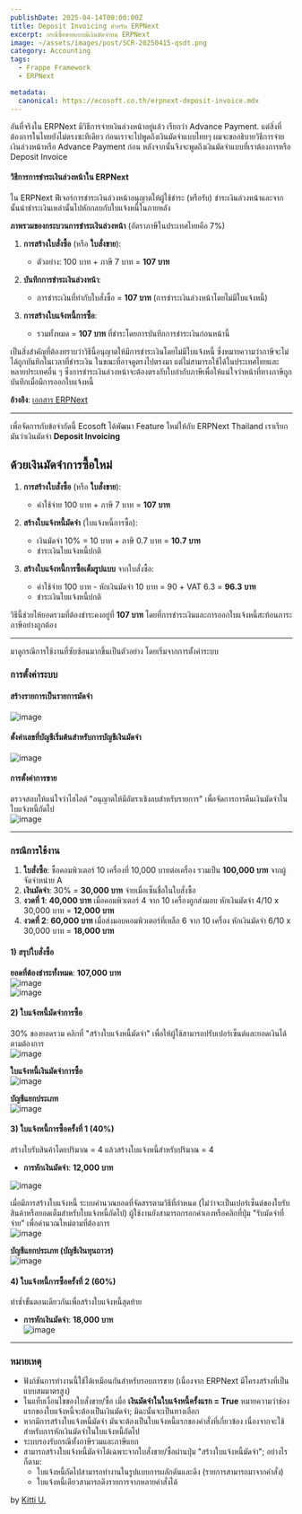 ```yaml
---
publishDate: 2025-04-14T00:00:00Z
title: Deposit Invoicing สำหรับ ERPNext
excerpt: กรณีซื้อขายแบบมีเงินมัดจำบน ERPNext
image: ~/assets/images/post/SCR-20250415-qsdt.png
category: Accounting
tags:
  - Frappe Framework
  - ERPNext

metadata:
  canonical: https://ecosoft.co.th/erpnext-deposit-invoice.mdx
---
```


อันที่จริงใน ERPNext มีวิธีการจ่ายเงินล่วงหน้าอยู่แล้ว เรียกว่า Advance Payment. แต่สิ่งที่ต้องการในไทยยังไม่ตรงซะทีเดียว ก่อนเราจะไปพูดถึงเงินมัดจำแบบไทยๆ ผมจะขออธิบายวิธีการจ่ายเงินล่วงหน้าหรือ Advance Payment ก่อน หลังจากนั้นจึงจะพูดถึงเงินมัดจำแบบที่เราต้องการหรือ Deposit Invoice 

#### วิธีการการชำระเงินล่วงหน้าใน ERPNext

ใน ERPNext ฟีเจอร์การชำระเงินล่วงหน้าอนุญาตให้ผู้ใช้ชำระ (หรือรับ) ชำระเงินล่วงหน้าและจากนั้นนำชำระเงินเหล่านั้นไปหักกลบกับใบแจ้งหนี้ในภายหลัง

**ภาพรวมของกระบวนการชำระเงินล่วงหน้า**
(อัตราภาษีในประเทศไทยคือ 7%)

1. **การสร้างใบสั่งซื้อ** (หรือ **ใบสั่งขาย**):  
   - ตัวอย่าง: 100 บาท + ภาษี 7 บาท = **107 บาท**
   
2. **บันทึกการชำระเงินล่วงหน้า**:  
   - การชำระเงินที่ทำกับใบสั่งซื้อ = **107 บาท** (การชำระเงินล่วงหน้าโดยไม่มีใบแจ้งหนี้)
   
3. **การสร้างใบแจ้งหนี้การซื้อ**:  
   - รวมทั้งหมด = **107 บาท** ที่ชำระโดยการบันทึกการชำระเงินก่อนหน้านี้

เป็นสิ่งสำคัญที่ต้องทราบว่าวิธีนี้อนุญาตให้มีการชำระเงินโดยไม่มีใบแจ้งหนี้ ซึ่งหมายความว่าภาษีจะไม่ได้ถูกบันทึกในเวลาที่ชำระเงิน ในขณะที่อาจดูตรงไปตรงมา แต่ไม่สามารถใช้ได้ในประเทศไทยและหลายประเทศอื่น ๆ ซึ่งการชำระเงินล่วงหน้าจะต้องตรงกับใบกำกับภาษีเพื่อให้แน่ใจว่าหน้าที่ทางภาษีถูกบันทึกเมื่อมีการออกใบแจ้งหนี้

**อ้างอิง**: [เอกสาร ERPNext](https://docs.frappe.io/erpnext/user/manual/en/advance-payment-entry)

---

เพื่อจัดการกับข้อจำกัดนี้ Ecosoft ได้พัฒนา Feature ใหม่ให้กับ ERPNext Thailand เราเรียกมันว่าเงินมัดจำ **Deposit Invoicing**

## ด้วยเงินมัดจำการซื้อใหม่
1. **การสร้างใบสั่งซื้อ** (หรือ **ใบสั่งขาย**):  
   - ค่าใช้จ่าย 100 บาท + ภาษี 7 บาท = **107 บาท**
   
2. **สร้างใบแจ้งหนี้มัดจำ** (ใบแจ้งหนี้การซื้อ):  
   - เงินมัดจำ 10% = 10 บาท + ภาษี 0.7 บาท = **10.7 บาท**
   - ชำระเงินใบแจ้งหนี้ปกติ
   
3. **สร้างใบแจ้งหนี้การซื้อเต็มรูปแบบ** จากใบสั่งซื้อ:  
   - ค่าใช้จ่าย 100 บาท - หักเงินมัดจำ 10 บาท = 90 + VAT 6.3 = **96.3 บาท**
   - ชำระเงินใบแจ้งหนี้ปกติ

วิธีนี้ช่วยให้ยอดรวมที่ต้องชำระคงอยู่ที่ **107 บาท** โดยที่การชำระเงินและการออกใบแจ้งหนี้สะท้อนภาระภาษีอย่างถูกต้อง

---

มาดูกรณีการใช้งานที่ซับซ้อนมากขึ้นเป็นตัวอย่าง โดยเริ่มจากการตั้งค่าระบบ

### การตั้งค่าระบบ

#### สร้างรายการเป็นรายการมัดจำ
![image](https://github.com/user-attachments/assets/4c3663aa-80ae-4903-b2c7-1608cffab1d2)

#### ตั้งค่าเลขที่บัญชีเริ่มต้นสำหรับการบัญชีเงินมัดจำ
![image](https://github.com/user-attachments/assets/e3416189-2713-409f-9774-26ce88738b45)

#### การตั้งค่าการขาย
ตรวจสอบให้แน่ใจว่าไฮไลต์ "อนุญาตให้มีอัตราเชิงลบสำหรับรายการ" เพื่อจัดการการคืนเงินมัดจำในใบแจ้งหนี้ถัดไป  
![image](https://github.com/user-attachments/assets/da365833-39b4-4bab-a92e-228fbba7d981)

---

### กรณีการใช้งาน
1. **ใบสั่งซื้อ**: ซื้อคอมพิวเตอร์ 10 เครื่องที่ 10,000 บาทต่อเครื่อง รวมเป็น **100,000 บาท** จากผู้จัดจำหน่าย A
2. **เงินมัดจำ**: 30% = **30,000 บาท** จ่ายเมื่อเซ็นชื่อในใบสั่งซื้อ
3. **งวดที่ 1**: **40,000 บาท** เมื่อคอมพิวเตอร์ 4 จาก 10 เครื่องถูกส่งมอบ หักเงินมัดจำ 4/10 x 30,000 บาท = **12,000 บาท**  
4. **งวดที่ 2**: **60,000 บาท** เมื่อส่งมอบคอมพิวเตอร์ที่เหลือ 6 จาก 10 เครื่อง หักเงินมัดจำ 6/10 x 30,000 บาท = **18,000 บาท**  

#### 1) สรุปใบสั่งซื้อ
**ยอดที่ต้องชำระทั้งหมด**: **107,000 บาท**  
![image](https://github.com/user-attachments/assets/04be45c2-2eea-402e-9935-706b08b7b425)  
![image](https://github.com/user-attachments/assets/23f5aee0-f23c-412a-8da6-b9a55184880d)

#### 2) ใบแจ้งหนี้มัดจำการซื้อ
30% ของยอดรวม คลิกที่ "สร้างใบแจ้งหนี้มัดจำ" เพื่อให้ผู้ใช้สามารถปรับเปอร์เซ็นต์และยอดเงินได้ตามต้องการ  
![image](https://github.com/user-attachments/assets/890bb75a-65a1-4a88-84d5-d22ecc4ea0fd)

**ใบแจ้งหนี้เงินมัดจำการซื้อ**  
![image](https://github.com/user-attachments/assets/246dbf8d-04ff-41b1-b1b9-d045855220f4)

**บัญชีแยกประเภท**  
![image](https://github.com/user-attachments/assets/9c38bf45-a9dd-4e87-b23a-9515a8f29427)

#### 3) ใบแจ้งหนี้การซื้อครั้งที่ 1 (40%)
สร้างใบรับสินค้าโดยปริมาณ = 4 แล้วสร้างใบแจ้งหนี้สำหรับปริมาณ = 4  
- **การหักเงินมัดจำ**: **12,000 บาท**  

![image](https://github.com/user-attachments/assets/de6bad96-c597-48af-9164-c1e46d55a7c0)

เมื่อมีการสร้างใบแจ้งหนี้ ระบบคำนวณยอดที่จัดสรรตามวิธีที่กำหนด (ไม่ว่าจะเป็นเปอร์เซ็นต์ของใบรับสินค้าหรือยอดเต็มสำหรับใบแจ้งหนี้ถัดไป) ผู้ใช้งานยังสามารถกรอกค่าเองหรือคลิกที่ปุ่ม "รับมัดจำที่จ่าย" เพื่อคำนวณใหม่ตามที่ต้องการ  
![image](https://github.com/user-attachments/assets/70f6f881-0f84-4041-81fd-abc1ce0dd32f)

**บัญชีแยกประเภท (บัญชีเงินทุนถาวร)**  
![image](https://github.com/user-attachments/assets/01ac1cf4-b6f4-4ea5-8909-cdbf6b7cc137)

#### 4) ใบแจ้งหนี้การซื้อครั้งที่ 2 (60%)
ทำซ้ำขั้นตอนเดียวกันเพื่อสร้างใบแจ้งหนี้สุดท้าย  
- **การหักเงินมัดจำ**: **18,000 บาท**  
![image](https://github.com/user-attachments/assets/65e76ffa-52ff-4e1c-acd5-7ef67e9eb7c1)

---

### หมายเหตุ
- ฟังก์ชันการทำงานนี้ใช้ได้เหมือนกันสำหรับรอบการขาย (เนื่องจาก ERPNext มีโครงสร้างที่เป็นแบบสมมาตรสูง)
- ในแท็บเงื่อนไขของใบสั่งขาย/ซื้อ เมื่อ **เงินมัดจำในใบแจ้งหนี้ครั้งแรก = True** หมายความว่าช่องแรกของใบแจ้งหนี้จะต้องเป็นเงินมัดจำ; มิฉะนั้นจะเป็นทางเลือก
- หากมีการสร้างใบแจ้งหนี้มัดจำ มันจะต้องเป็นใบแจ้งหนี้แรกของคำสั่งที่เกี่ยวข้อง เนื่องจากจะใช้สำหรับการหักเงินมัดจำในใบแจ้งหนี้ถัดไป
- ระบบรองรับกรณีทั้งภาษีรวมและภาษีแยก
- สามารถสร้างใบแจ้งหนี้มัดจำได้เฉพาะจากใบสั่งขาย/ซื้อผ่านปุ่ม "สร้างใบแจ้งหนี้มัดจำ"; อย่างไรก็ตาม:
  - ใบแจ้งหนี้ถัดไปสามารถทำงานในรูปแบบการผลักดันและดึง (รายการสามารถมาจากคำสั่ง)
  - ใบแจ้งหนี้เดียวสามารถดึงรายการจากหลายคำสั่งได้

by <a href="https://x.com/@kittiup">Kitti U.</a>
